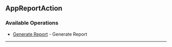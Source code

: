 
## AppReportAction

### Available Operations

* [Generate Report](/app_report_action/generate_report) - Generate Report

---
<GenerateReport />

